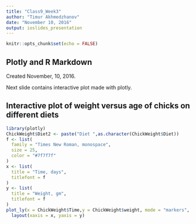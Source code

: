 ```yaml
---
title: "Class9_Week3"
author: "Timur Akhmedzhanov"
date: "November 10, 2016"
output: ioslides_presentation
---
```


```r
knitr::opts_chunk$set(echo = FALSE)
```

## Plotly and R Markdown

Created November, 10, 2016.

Next slide contains interactive plot made with plotly.


## Interactive plot of weight versus age of chicks on different diets

```r
library(plotly)
ChickWeight$Diet2 <- paste("Diet ",as.character(ChickWeight$Diet))
f <- list(
  family = "Times New Roman, monospace",
  size = 25,
  color = "#7f7f7f"
)
x <- list(
  title = "Time, days",
  titlefont = f
)
y <- list(
  title = "Weight, gm",
  titlefont = f
)
plot_ly(x = ChickWeight$Time,y = ChickWeight$weight, mode = "markers", color = ChickWeight$Diet2)%>%
  layout(xaxis = x, yaxis = y)
```
